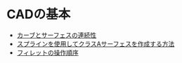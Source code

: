 # CADの基本

- [カーブとサーフェスの連続性](./cad-essentials/continuity-curve-and-surface)
- [スプラインを使用してクラスAサーフェスを作成する方法](./cad-essentials/how-to-use-splines-to-create-class-a-Surfaces)
- [フィレットの操作順序](./cad-essentials/fillet-order-of-operations)
